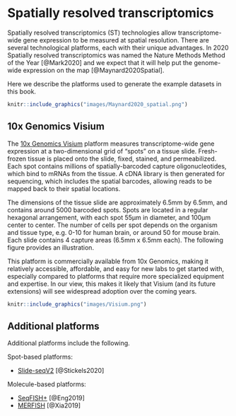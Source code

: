 # Spatially resolved transcriptomics

Spatially resolved transcriptomics (ST) technologies allow transcriptome-wide gene expression to be measured at spatial resolution. There are several technological platforms, each with their unique advantages. In 2020 Spatially resolved transcriptomics was named the Nature Methods Method of the Year [@Mark2020] and we expect that it will help put the genome-wide expression on the map [@Maynard2020Spatial].

Here we describe the platforms used to generate the example datasets in this book.

```r
knitr::include_graphics("images/Maynard2020_spatial.png")
```


## 10x Genomics Visium

The [10x Genomics Visium](https://www.10xgenomics.com/products/spatial-gene-expression) platform measures transcriptome-wide gene expression at a two-dimensional grid of "spots" on a tissue slide. Fresh-frozen tissue is placed onto the slide, fixed, stained, and permeabilized. Each spot contains millions of spatially-barcoded capture oligonucleotides, which bind to mRNAs from the tissue. A cDNA library is then generated for sequencing, which includes the spatial barcodes, allowing reads to be mapped back to their spatial locations.

The dimensions of the tissue slide are approximately 6.5mm by 6.5mm, and contains around 5000 barcoded spots. Spots are located in a regular hexagonal arrangement, with each spot 55µm in diameter, and 100µm center to center. The number of cells per spot depends on the organism and tissue type, e.g. 0-10 for human brain, or around 50 for mouse brain. Each slide contains 4 capture areas (6.5mm x 6.5mm each). The following figure provides an illustration.

This platform is commercially available from 10x Genomics, making it relatively accessible, affordable, and easy for new labs to get started with, especially compared to platforms that require more specialized equipment and expertise. In our view, this makes it likely that Visium (and its future extensions) will see widespread adoption over the coming years.


```r
knitr::include_graphics("images/Visium.png")
```


## Additional platforms

Additional platforms include the following.

Spot-based platforms:

- [Slide-seqV2](https://www.nature.com/articles/s41587-020-0739-1) [@Stickels2020]


Molecule-based platforms:

- [SeqFISH+](https://www.nature.com/articles/s41586-019-1049-y) [@Eng2019]
- [MERFISH](https://www.pnas.org/content/116/39/19490) [@Xia2019]

